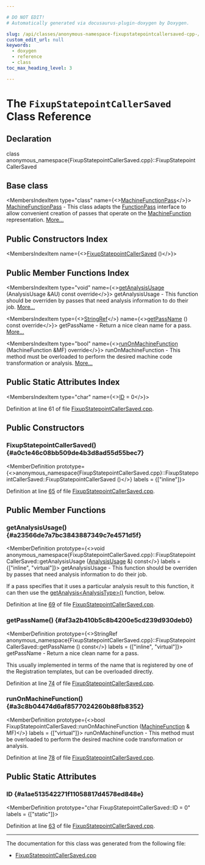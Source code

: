 ```yaml
---

# DO NOT EDIT!
# Automatically generated via docusaurus-plugin-doxygen by Doxygen.

slug: /api/classes/anonymous-namespace-fixupstatepointcallersaved-cpp-/fixupstatepointcallersaved
custom_edit_url: null
keywords:
  - doxygen
  - reference
  - class
toc_max_heading_level: 3

---
```





# The `FixupStatepointCallerSaved` Class Reference

<DoxygenPage pluginConfig={pluginConfig}>



## Declaration

<CodeBlock>class anonymous_namespace{FixupStatepointCallerSaved.cpp}::FixupStatepointCallerSaved</CodeBlock>

## Base class

<MembersIndex>

<MembersIndexItem
  type="class"
  name={<><a href="/docs/api/classes/llvm/machinefunctionpass">MachineFunctionPass</a></>}>
<a href="/docs/api/classes/llvm/machinefunctionpass">MachineFunctionPass</a> - This class adapts the <a href="/docs/api/classes/llvm/functionpass">FunctionPass</a> interface to allow convenient creation of passes that operate on the <a href="/docs/api/classes/llvm/machinefunction">MachineFunction</a> representation. <a href="/docs/api/classes/llvm/machinefunctionpass/#details">More...</a>
</MembersIndexItem>

</MembersIndex>

## Public Constructors Index

<MembersIndex>

<MembersIndexItem
  name={<><a href="#a0c1e46c08bb509de4b3d8ad55d55bec7">FixupStatepointCallerSaved</a> ()</>}>
</MembersIndexItem>

</MembersIndex>

## Public Member Functions Index

<MembersIndex>

<MembersIndexItem
  type="void"
  name={<><a href="#a23566de7a7bc3843887349c7e4571d5f">getAnalysisUsage</a> (AnalysisUsage &amp;AU) const override</>}>
getAnalysisUsage - This function should be overriden by passes that need analysis information to do their job. <a href="#a23566de7a7bc3843887349c7e4571d5f">More...</a>
</MembersIndexItem>

<MembersIndexItem
  type={<><a href="/docs/api/classes/llvm/stringref">StringRef</a></>}
  name={<><a href="#af3a2b410b5c8b4200e5cd239d930deb0">getPassName</a> () const override</>}>
getPassName - Return a nice clean name for a pass. <a href="#af3a2b410b5c8b4200e5cd239d930deb0">More...</a>
</MembersIndexItem>

<MembersIndexItem
  type="bool"
  name={<><a href="#a3c8b04474d6af8577024260b88fb8352">runOnMachineFunction</a> (MachineFunction &amp;MF) override</>}>
runOnMachineFunction - This method must be overloaded to perform the desired machine code transformation or analysis. <a href="#a3c8b04474d6af8577024260b88fb8352">More...</a>
</MembersIndexItem>

</MembersIndex>

## Public Static Attributes Index

<MembersIndex>

<MembersIndexItem
  type="char"
  name={<><a href="#a1ae513542271f11058817d4578ed848e">ID</a> = 0</>}>
</MembersIndexItem>

</MembersIndex>


Definition at line 61 of file <a href="/docs/api/files/lib/lib/codegen/fixupstatepointcallersaved-cpp">FixupStatepointCallerSaved.cpp</a>.

<SectionDefinition>

## Public Constructors

### FixupStatepointCallerSaved() {#a0c1e46c08bb509de4b3d8ad55d55bec7}

<MemberDefinition
  prototype={<>anonymous&#95;namespace&#123;FixupStatepointCallerSaved.cpp&#125;::FixupStatepointCallerSaved::FixupStatepointCallerSaved ()</>}
  labels = {["inline"]}>

Definition at line <a href="/docs/api/files/lib/lib/codegen/fixupstatepointcallersaved-cpp/#l00065">65</a> of file <a href="/docs/api/files/lib/lib/codegen/fixupstatepointcallersaved-cpp">FixupStatepointCallerSaved.cpp</a>.
</MemberDefinition>

</SectionDefinition>

<SectionDefinition>

## Public Member Functions

### getAnalysisUsage() {#a23566de7a7bc3843887349c7e4571d5f}

<MemberDefinition
  prototype={<>void anonymous&#95;namespace&#123;FixupStatepointCallerSaved.cpp&#125;::FixupStatepointCallerSaved::getAnalysisUsage (<a href="/docs/api/classes/llvm/analysisusage">AnalysisUsage</a> &amp;) const</>}
  labels = {["inline", "virtual"]}>
getAnalysisUsage - This function should be overriden by passes that need analysis information to do their job.

If a pass specifies that it uses a particular analysis result to this function, it can then use the <a href="/docs/api/classes/llvm/pass/#a4863e5e463fb79955269fbf7fbf52b80">getAnalysis&lt;AnalysisType&gt;()</a> function, below.

Definition at line <a href="/docs/api/files/lib/lib/codegen/fixupstatepointcallersaved-cpp/#l00069">69</a> of file <a href="/docs/api/files/lib/lib/codegen/fixupstatepointcallersaved-cpp">FixupStatepointCallerSaved.cpp</a>.
</MemberDefinition>

### getPassName() {#af3a2b410b5c8b4200e5cd239d930deb0}

<MemberDefinition
  prototype={<>StringRef anonymous&#95;namespace&#123;FixupStatepointCallerSaved.cpp&#125;::FixupStatepointCallerSaved::getPassName () const</>}
  labels = {["inline", "virtual"]}>
getPassName - Return a nice clean name for a pass.

This usually implemented in terms of the name that is registered by one of the Registration templates, but can be overloaded directly.

Definition at line <a href="/docs/api/files/lib/lib/codegen/fixupstatepointcallersaved-cpp/#l00074">74</a> of file <a href="/docs/api/files/lib/lib/codegen/fixupstatepointcallersaved-cpp">FixupStatepointCallerSaved.cpp</a>.
</MemberDefinition>

### runOnMachineFunction() {#a3c8b04474d6af8577024260b88fb8352}

<MemberDefinition
  prototype={<>bool FixupStatepointCallerSaved::runOnMachineFunction (<a href="/docs/api/classes/llvm/machinefunction">MachineFunction</a> &amp; MF)</>}
  labels = {["virtual"]}>
runOnMachineFunction - This method must be overloaded to perform the desired machine code transformation or analysis.

Definition at line <a href="/docs/api/files/lib/lib/codegen/fixupstatepointcallersaved-cpp/#l00078">78</a> of file <a href="/docs/api/files/lib/lib/codegen/fixupstatepointcallersaved-cpp">FixupStatepointCallerSaved.cpp</a>.
</MemberDefinition>

</SectionDefinition>

<SectionDefinition>

## Public Static Attributes

### ID {#a1ae513542271f11058817d4578ed848e}

<MemberDefinition
  prototype="char FixupStatepointCallerSaved::ID = 0"
  labels = {["static"]}>

Definition at line <a href="/docs/api/files/lib/lib/codegen/fixupstatepointcallersaved-cpp/#l00063">63</a> of file <a href="/docs/api/files/lib/lib/codegen/fixupstatepointcallersaved-cpp">FixupStatepointCallerSaved.cpp</a>.
</MemberDefinition>

</SectionDefinition>

<hr/>

The documentation for this class was generated from the following file:

<ul>
<li><a href="/docs/api/files/lib/lib/codegen/fixupstatepointcallersaved-cpp">FixupStatepointCallerSaved.cpp</a></li>
</ul>

</DoxygenPage>
